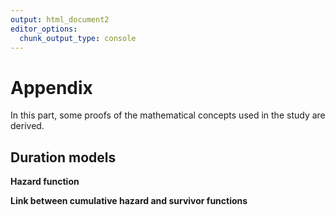 ```yaml
---
output: html_document2
editor_options: 
  chunk_output_type: console
---
```


# Appendix {-#appendix}

In this part, some proofs of the mathematical concepts used in the study are derived. 

## Duration models {-} 

**Hazard function**

\begin{equation}    
  \begin{aligned}
  \lambda(t) & = \lim_{\Delta t \to 0} \frac{P\big[t \leq T < t + \Delta t | T \geq t \big]}{\Delta t} \\\\
  & = \lim_{\Delta t \to 0} \frac{P\big[t \leq T < t + \Delta t \big] / P\big[T \geq t  \big]}{\Delta t} \\\\
  & = \lim_{\Delta t \to 0} \frac{\big(F(t+\Delta t)-F(t)\big) / \Delta t}{S(t)} \\\\
  & = \frac{\text{d} F(t) / \text{d} t}{S(t)} \\\\
  & = \frac{f(t)}{S(t)} \\\\
  \lambda(t) & = \frac{-\text{d} \ln \big(S(t)\big)}{\text{d} t}
  \end{aligned}
  (\#eq:hazfunproof)
\end{equation}


**Link between cumulative hazard and survivor functions**

\begin{equation}
  \begin{aligned}
  \Lambda(t)      & = \int_{0}^{t} \lambda(s)ds \\\\
  \iff \Lambda(t) & = \int_{0}^{t} \frac{f(s)}{S(s)}ds \\\\
  \iff \Lambda(t) & = -\ln \big(S(t)\big) \\\\
  \iff S(t)       & = \exp \big(-\Lambda(t)\big)
  \end{aligned}
  (\#eq:linksurvcumhaz)
\end{equation}



